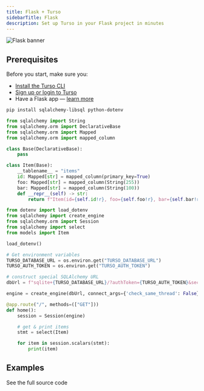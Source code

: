 ```yaml
---
title: Flask + Turso
sidebarTitle: Flask
description: Set up Turso in your Flask project in minutes
---
```


![Flask banner](/images/guides/flask-banner.png)

## Prerequisites

Before you start, make sure you:

- [Install the Turso CLI](/cli/installation)
- [Sign up or login to Turso](/cli/authentication#signup)
- Have a Flask app &mdash; [learn more](https://flask.palletsprojects.com/en/3.0.x/installation/#create-an-environment)

<Steps>

<Step title="Install the libSQL dialect">

```bash
pip install sqlalchemy-libsql python-dotenv
```

</Step>

<Step title="Retrieve database credentials">

<Snippet file="retrieve-database-credentials.mdx" />

</Step>

<Step title="Create database models">

```python models.py
from sqlalchemy import String
from sqlalchemy.orm import DeclarativeBase
from sqlalchemy.orm import Mapped
from sqlalchemy.orm import mapped_column

class Base(DeclarativeBase):
    pass

class Item(Base):
    __tablename__ = "items"
    id: Mapped[str] = mapped_column(primary_key=True)
    foo: Mapped[str] = mapped_column(String(255))
    bar: Mapped[str] = mapped_column(String(100))
    def __repr__(self) -> str:
        return f"Item(id={self.id!r}, foo={self.foo!r}, bar={self.bar!r})"
```

</Step>

<Step title="Query">

```python
from dotenv import load_dotenv
from sqlalchemy import create_engine
from sqlalchemy.orm import Session
from sqlalchemy import select
from models import Item

load_dotenv()

# Get environment variables
TURSO_DATABASE_URL = os.environ.get("TURSO_DATABASE_URL")
TURSO_AUTH_TOKEN = os.environ.get("TURSO_AUTH_TOKEN")

# construct special SQLAlchemy URL
dbUrl = f"sqlite+{TURSO_DATABASE_URL}/?authToken={TURSO_AUTH_TOKEN}&secure=true"

engine = create_engine(dbUrl, connect_args={'check_same_thread': False}, echo=True)

@app.route("/", methods=(["GET"]))
def home():
    session = Session(engine)

    # get & print items
    stmt = select(Item)

    for item in session.scalars(stmt):
        print(item)
```

</Step>

</Steps>

## Examples

<CardGroup cols={2}>
  <Card
    title="Social App"
    icon="github"
    href="https://github.com/tursodatabase/examples/tree/master/app-find-me-on-python-htmx"
  >
    See the full source code
  </Card>
</CardGroup>
